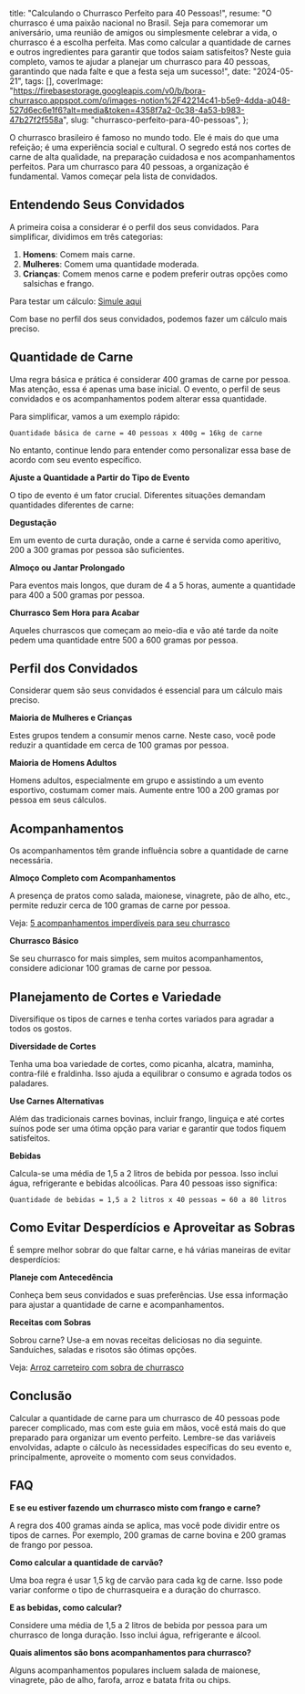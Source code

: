   title: "Calculando o Churrasco Perfeito para 40 Pessoas!",
  resume: "O churrasco é uma paixão nacional no Brasil. Seja para comemorar um aniversário, uma reunião de amigos ou simplesmente celebrar a vida, o churrasco é a escolha perfeita. Mas como calcular a quantidade de carnes e outros ingredientes para garantir que todos saiam satisfeitos? Neste guia completo, vamos te ajudar a planejar um churrasco para 40 pessoas, garantindo que nada falte e que a festa seja um sucesso!",
  date: "2024-05-21",
  tags: [],
  coverImage: "https://firebasestorage.googleapis.com/v0/b/bora-churrasco.appspot.com/o/images-notion%2F42214c41-b5e9-4dda-a048-527d6ec6e1f6?alt=media&token=4358f7a2-0c38-4a53-b983-47b27f2f558a",
  slug: "churrasco-perfeito-para-40-pessoas",
};

O churrasco brasileiro é famoso no mundo todo. Ele é mais do que uma refeição; é uma experiência social e cultural. O segredo está nos cortes de carne de alta qualidade, na preparação cuidadosa e nos acompanhamentos perfeitos. Para um churrasco para 40 pessoas, a organização é fundamental. Vamos começar pela lista de convidados.

## Entendendo Seus Convidados

A primeira coisa a considerar é o perfil dos seus convidados. Para simplificar, dividimos em três categorias:

1. **Homens**: Comem mais carne.
2. **Mulheres**: Comem uma quantidade moderada.
3. **Crianças**: Comem menos carne e podem preferir outras opções como salsichas e frango.

Para testar um cálculo: [Simule aqui](https://www.borachurrasco.app/)

Com base no perfil dos seus convidados, podemos fazer um cálculo mais preciso.

## Quantidade de Carne

Uma regra básica e prática é considerar 400 gramas de carne por pessoa. Mas atenção, essa é apenas uma base inicial. O evento, o perfil de seus convidados e os acompanhamentos podem alterar essa quantidade.

Para simplificar, vamos a um exemplo rápido:

`Quantidade básica de carne = 40 pessoas x 400g = 16kg de carne`

No entanto, continue lendo para entender como personalizar essa base de acordo com seu evento específico.

**Ajuste a Quantidade a Partir do Tipo de Evento**

O tipo de evento é um fator crucial. Diferentes situações demandam quantidades diferentes de carne:

**Degustação**

Em um evento de curta duração, onde a carne é servida como aperitivo, 200 a 300 gramas por pessoa são suficientes.

**Almoço ou Jantar Prolongado**

Para eventos mais longos, que duram de 4 a 5 horas, aumente a quantidade para 400 a 500 gramas por pessoa.

**Churrasco Sem Hora para Acabar**

Aqueles churrascos que começam ao meio-dia e vão até tarde da noite pedem uma quantidade entre 500 a 600 gramas por pessoa.

## Perfil dos Convidados

Considerar quem são seus convidados é essencial para um cálculo mais preciso.

**Maioria de Mulheres e Crianças**

Estes grupos tendem a consumir menos carne. Neste caso, você pode reduzir a quantidade em cerca de 100 gramas por pessoa.

**Maioria de Homens Adultos**

Homens adultos, especialmente em grupo e assistindo a um evento esportivo, costumam comer mais. Aumente entre 100 a 200 gramas por pessoa em seus cálculos.

## Acompanhamentos

Os acompanhamentos têm grande influência sobre a quantidade de carne necessária.

**Almoço Completo com Acompanhamentos**

A presença de pratos como salada, maionese, vinagrete, pão de alho, etc., permite reduzir cerca de 100 gramas de carne por pessoa.

Veja: [5 acompanhamentos imperdíveis para seu churrasco](https://www.borachurrasco.app/post/5-acompanhamentos-imperdiveis-para-seu-churrasco)

**Churrasco Básico**

Se seu churrasco for mais simples, sem muitos acompanhamentos, considere adicionar 100 gramas de carne por pessoa.

## Planejamento de Cortes e Variedade

Diversifique os tipos de carnes e tenha cortes variados para agradar a todos os gostos.

**Diversidade de Cortes**

Tenha uma boa variedade de cortes, como picanha, alcatra, maminha, contra-filé e fraldinha. Isso ajuda a equilibrar o consumo e agrada todos os paladares.

**Use Carnes Alternativas**

Além das tradicionais carnes bovinas, incluir frango, linguiça e até cortes suínos pode ser uma ótima opção para variar e garantir que todos fiquem satisfeitos.

**Bebidas**

Calcula-se uma média de 1,5 a 2 litros de bebida por pessoa. Isso inclui água, refrigerante e bebidas alcoólicas. Para 40 pessoas isso significa:

`Quantidade de bebidas = 1,5 a 2 litros x 40 pessoas = 60 a 80 litros`

## Como Evitar Desperdícios e Aproveitar as Sobras

É sempre melhor sobrar do que faltar carne, e há várias maneiras de evitar desperdícios:

**Planeje com Antecedência**

Conheça bem seus convidados e suas preferências. Use essa informação para ajustar a quantidade de carne e acompanhamentos.

**Receitas com Sobras**

Sobrou carne? Use-a em novas receitas deliciosas no dia seguinte. Sanduíches, saladas e risotos são ótimas opções.

Veja: [Arroz carreteiro com sobra de churrasco](https://www.borachurrasco.app/post/arroz-carreteiro-com-sobra-de-churrasco)

## Conclusão

Calcular a quantidade de carne para um churrasco de 40 pessoas pode parecer complicado, mas com este guia em mãos, você está mais do que preparado para organizar um evento perfeito. Lembre-se das variáveis envolvidas, adapte o cálculo às necessidades específicas do seu evento e, principalmente, aproveite o momento com seus convidados.

## FAQ

**E se eu estiver fazendo um churrasco misto com frango e carne?**

A regra dos 400 gramas ainda se aplica, mas você pode dividir entre os tipos de carnes. Por exemplo, 200 gramas de carne bovina e 200 gramas de frango por pessoa.

**Como calcular a quantidade de carvão?**

Uma boa regra é usar 1,5 kg de carvão para cada kg de carne. Isso pode variar conforme o tipo de churrasqueira e a duração do churrasco.

**E as bebidas, como calcular?**

Considere uma média de 1,5 a 2 litros de bebida por pessoa para um churrasco de longa duração. Isso inclui água, refrigerante e álcool.

**Quais alimentos são bons acompanhamentos para churrasco?**

Alguns acompanhamentos populares incluem salada de maionese, vinagrete, pão de alho, farofa, arroz e batata frita ou chips.

